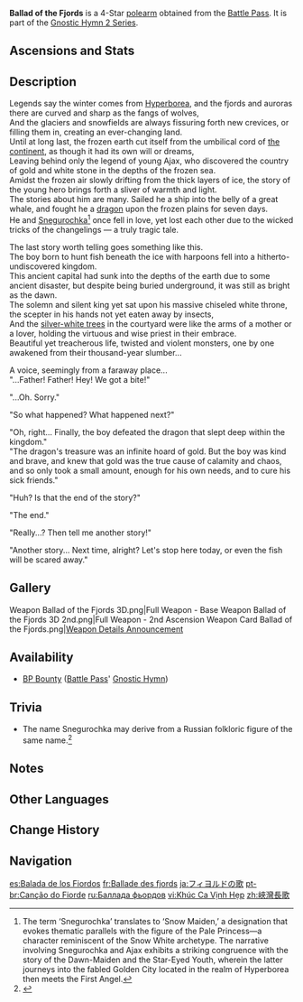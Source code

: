 {{Weapon Infobox
|title            = Bal&shy;lad of the Fjords
|id               = 13424
|image            = <gallery>
Weapon Ballad of the Fjords.png|Base
Weapon Ballad of the Fjords 2nd.png|2nd Ascension
</gallery>
|type             = Polearm
|quality          = 4
|base_atk         = 42
|2nd_stat_type    = CRIT Rate
|2nd_stat         = 6%
|series           = Gnostic Hymn 2
|releaseDate      = 2023-08-16
|obtain           = Battle Pass
|passive          = Tales of the Tundra
|effect           = When there are at least 3 different [[Elemental Type]]s in your [[party]], [[Elemental Mastery]] will be increased by (var1).
|eff_rank1_var1   = 120
|eff_rank2_var1   = 150
|eff_rank3_var1   = 180
|eff_rank4_var1   = 210
|eff_rank5_var1   = 240
|eff_att1         = Elemental Mastery
}}

{{Description|A polearm used by those seeking to catch fish in the tundra. It lets none escape.}}
'''Ballad of the Fjords''' is a 4-Star [[polearm]] obtained from the [[Battle Pass]]. It is part of the [[Gnostic Hymn 2 Series]].

==Ascensions and Stats==
{{Weapon Ascensions and Stats
|ascendMat1 = Broken Goblet of the Pristine Sea
|ascendMat2 = Wine Goblet of the Pristine Sea
|ascendMat3 = Silver Goblet of the Pristine Sea
|ascendMat4 = Golden Goblet of the Pristine Sea
|bossMat1   = A Flower Yet to Bloom
|bossMat2   = Treasured Flower
|bossMat3   = Wanderer's Blooming Flower
|commonMat1 = Whopperflower Nectar
|commonMat2 = Shimmering Nectar
|commonMat3 = Energy Nectar
}}

==Description==
Legends say the winter comes from [[Hyperborea]], and the fjords and auroras there are curved and sharp as the fangs of wolves,<br>
And the glaciers and snowfields are always fissuring forth new crevices, or filling them in, creating an ever-changing land.<br>
Until at long last, the frozen earth cut itself from the umbilical cord of [[Teyvat|the continent]], as though it had its own will or dreams,<br>
Leaving behind only the legend of young Ajax, who discovered the country of gold and white stone in the depths of the frozen sea.<br>
Amidst the frozen air slowly drifting from the thick layers of ice, the story of the young hero brings forth a sliver of warmth and light.<br>
The stories about him are many. Sailed he a ship into the belly of a great whale, and fought he a [[dragon]] upon the frozen plains for seven days.<br>
He and [[First Angel|Snegurochka]]<ref group="Note">The term ‘Snegurochka’ translates to ‘Snow Maiden,’ a designation that evokes thematic parallels with the figure of the Pale Princess—a character reminiscent of the Snow White archetype. The narrative involving Snegurochka and Ajax exhibits a striking congruence with the story of the Dawn-Maiden and the Star-Eyed Youth, wherein the latter journeys into the fabled Golden City located in the realm of Hyperborea then meets the First Angel.</ref> once fell in love, yet lost each other due to the wicked tricks of the changelings &mdash; a truly tragic tale.

The last story worth telling goes something like this.<br>
The boy born to hunt fish beneath the ice with harpoons fell into a hitherto-undiscovered kingdom.<br>
This ancient capital had sunk into the depths of the earth due to some ancient disaster, but despite being buried underground, it was still as bright as the dawn.<br>
The solemn and silent king yet sat upon his massive chiseled white throne, the scepter in his hands not yet eaten away by insects,<br>
And the [[Irminsul|silver-white trees]] in the courtyard were like the arms of a mother or a lover, holding the virtuous and wise priest in their embrace.<br>
Beautiful yet treacherous life, twisted and violent monsters, one by one awakened from their thousand-year slumber...

A voice, seemingly from a faraway place...<br>
"...Father! Father! Hey! We got a bite!"

"...Oh. Sorry."

"So what happened? What happened next?"

"Oh, right... Finally, the boy defeated the dragon that slept deep within the kingdom."<br>
"The dragon's treasure was an infinite hoard of gold. But the boy was kind and brave, and knew that gold was the true cause of calamity and chaos, and so only took a small amount, enough for his own needs, and to cure his sick friends."

"Huh? Is that the end of the story?"

"The end."

"Really...? Then tell me another story!"

"Another story... Next time, alright? Let's stop here today, or even the fish will be scared away."

==Gallery==
<gallery>
Weapon Ballad of the Fjords 3D.png|Full Weapon - Base
Weapon Ballad of the Fjords 3D 2nd.png|Full Weapon - 2nd Ascension
Weapon Card Ballad of the Fjords.png|[https://www.hoyolab.com/article/20789175 Weapon Details Announcement]
</gallery>

==Availability==
*[[BP Bounty]] ([[Battle Pass]]' [[Gnostic Hymn]])

==Trivia==
*The name Snegurochka may derive from a Russian folkloric figure of the same name.<ref>{{w|Snegurochka}}</ref> 

==Notes==
{{Reflist|note=1}}

==Other Languages==
{{Other Languages
|1_en        = Ballad of the Fjords
|1_zhs       = 峡湾长歌
|1_zhs_rm    = Xiáwān Chánggē
|1_zht       = 峽灣長歌
|1_zht_rm    = Xiáwān Chánggē
|1_zh_tl     = Long Song of the Fjords
|1_ja        = フィヨルドの歌
|1_ja_rm     = Fiyorudo no Uta
|1_ja_tl     = Song of the Fjords
|1_ko        = 협만<->의 노래
|1_ko_tl     = Song of the Fjords
|1_es        = Balada de los Fiordos
|1_es_tl     = Ballad of the Fjords
|1_fr        = Ballade des fjords
|1_fr_tl     = Ballad of the Fjords
|1_ru        = Баллада фьордов
|1_ru_tl     = Ballad of the Fjords
|1_th        = Ballad of the Fjords
|1_vi        = Khúc Ca Vịnh Hẹp
|1_vi_tl     = 
|1_de        = Ballade der Fjorde
|1_de_tl     = Ballad of the Fjords
|1_id        = Ballad of the Fjords
|1_pt        = Canção do Fiorde
|1_pt_tl     = 
|1_tr        = Fiyortların Türküsü
|1_tr_tl     = The Fjords' Folksong
|1_it        = Ballata dei fiordi
|1_it_tl     = Ballad of the Fjords

|2_en      = Tales of the Tundra
|2_zhs     = 冰原的诸多故事
|2_zhs_rm  = 
|2_zht     = 冰原的諸多故事
|2_zht_rm  = 
|2_zh_tl   = 
|2_ja      = 氷原にある数々の物語
|2_ja_rm   = Hyougen ni Aru Kazukazu no Monogatari
|2_ja_tl   = 
|2_ko      = 얼음 벌판<->의 이야기들
|2_ko_tl   = Stories of the Ice Field
|2_es      = Historias de la tundra
|2_es_tl   = Stories of the Tundra
|2_fr      = Contes de la toundra
|2_fr_tl   = Tales of the Tundra
|2_ru      = Истории тундры
|2_ru_tl   = Stories of the Tundra
|2_th      = Tales of the Tundra
|2_vi      = Câu Chuyện Lãnh Nguyên
|2_vi_tl   = 
|2_de      = Die vielen Geschichten der Eiswüste
|2_de_tl   = The Many Stories of the Arctic Desert
|2_id      = Tales of the Tundra
|2_pt      = Contos das Tundras
|2_pt_tl   = 
|2_tr      = Tundra Hikayeleri
|2_tr_tl   = Tundra Stories
|2_it      = Racconti della tundra
|2_it_tl   = Tales of the Tundra
}}

==Change History==
{{Change History|4.0}}

==Navigation==
{{Weapons by Series Navbox|Gnostic Hymn 2}}
{{Weapon Navbox|Polearms}}

[[es:Balada de los Fiordos]]
[[fr:Ballade des fjords]]
[[ja:フィヨルドの歌]]
[[pt-br:Canção do Fiorde]]
[[ru:Баллада фьордов]]
[[vi:Khúc Ca Vịnh Hẹp]]
[[zh:峽灣長歌]]